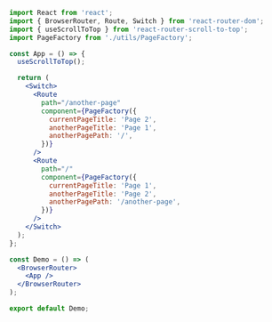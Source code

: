 
<Meta title="Demo Source Code/useScrollToTop" />

```jsx
import React from 'react';
import { BrowserRouter, Route, Switch } from 'react-router-dom';
import { useScrollToTop } from 'react-router-scroll-to-top';
import PageFactory from './utils/PageFactory';

const App = () => {
  useScrollToTop();

  return (
    <Switch>
      <Route
        path="/another-page"
        component={PageFactory({
          currentPageTitle: 'Page 2',
          anotherPageTitle: 'Page 1',
          anotherPagePath: '/',
        })}
      />
      <Route
        path="/"
        component={PageFactory({
          currentPageTitle: 'Page 1',
          anotherPageTitle: 'Page 2',
          anotherPagePath: '/another-page',
        })}
      />
    </Switch>
  );
};

const Demo = () => (
  <BrowserRouter>
    <App />
  </BrowserRouter>
);

export default Demo;
```
